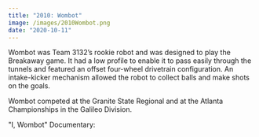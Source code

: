 ```yaml
---
title: "2010: Wombot"
image: /images/2010Wombot.png
date: "2020-10-11"
---
```


Wombot was Team 3132’s rookie robot and was designed to play the Breakaway game. It had a low profile to enable it to pass easily through the tunnels and featured an offset four-wheel drivetrain configuration. An intake-kicker mechanism allowed the robot to collect balls and make shots on the goals.

Wombot competed at the Granite State Regional and at the Atlanta Championships in the Galileo Division.

"I, Wombot" Documentary:

<YoutubeVideo id="NyX-lK_BVzM" />
